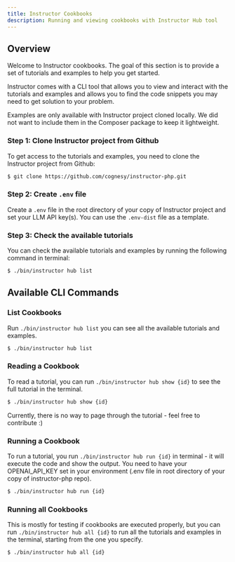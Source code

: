 ```yaml
---
title: Instructor Cookbooks
description: Running and viewing cookbooks with Instructor Hub tool
---
```


## Overview

Welcome to Instructor cookbooks. The goal of this section is to provide a set of tutorials and examples to help you get started.

Instructor comes with a CLI tool that allows you to view and interact with the tutorials and examples and allows you to find the code snippets you may need to get solution to your problem.

<Warning>
    Examples are only available with Instructor project cloned locally.
    We did not want to include them in the Composer package to keep it lightweight.
</Warning>

### Step 1: Clone Instructor project from Github

To get access to the tutorials and examples, you need to clone the Instructor project from Github:

```bash
$ git clone https://github.com/cognesy/instructor-php.git
```

### Step 2: Create `.env` file

Create a `.env` file in the root directory of your copy of Instructor project and set your LLM API key(s).
You can use the `.env-dist` file as a template.

### Step 3: Check the available tutorials

You can check the available tutorials and examples by running the following command in terminal:

```bash
$ ./bin/instructor hub list
```


## Available CLI Commands

### List Cookbooks

Run `./bin/instructor hub list` you can see all the available tutorials and examples.

```bash
$ ./bin/instructor hub list
```

### Reading a Cookbook

To read a tutorial, you can run `./bin/instructor hub show {id}` to see the full tutorial in the terminal.

```bash
$ ./bin/instructor hub show {id}
```

Currently, there is no way to page through the tutorial - feel free to contribute :)



### Running a Cookbook

To run a tutorial, you run `./bin/instructor hub run {id}` in terminal - it will execute the code and show the output. You need to have your OPENAI_API_KEY set in your environment (.env file in root directory of your copy of instructor-php repo).

```bash
$ ./bin/instructor hub run {id}
```


### Running all Cookbooks

This is mostly for testing if cookbooks are executed properly, but you can run `./bin/instructor hub all {id}` to run all the tutorials and examples in the terminal, starting from the one you specify.

```bash
$ ./bin/instructor hub all {id}
```
